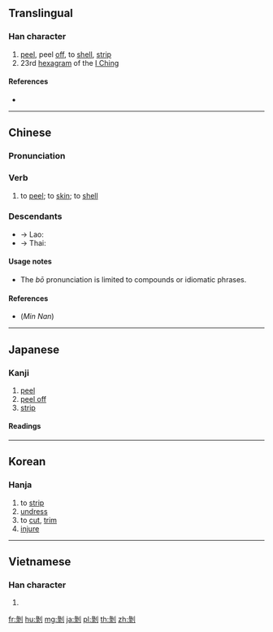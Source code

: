 {{character info/new}}
{{also|剥}}
==Translingual==

===Han character===
{{Han char|rn=18|rad=刀|as=08|sn=10|four=22100|canj=VELN|ids=⿰彔刂}}

# [[peel]], peel [[off]], to [[shell]], [[strip]]
# 23rd [[hexagram]] of the [[I Ching]]

====References====
* {{Han ref|kx=0141.210|dkj=02049|dj=0321.040|hdz=10346.040|uh=525D|ud=21085|bh=ADE9|bd=44521}}

----

==Chinese==
{{zh-forms|s=剥}}

===Pronunciation===
{{zh-pron
|m=bāo,bō
|c=mok1
|mn=pak/pok
|mn_note=pak - vernacular, pok - literary
|cat=v,n
}}

===Verb===
{{zh-verb}}

# to [[peel]]; to [[skin]]; to [[shell]]
===Descendants===
* → Lao: {{l|lo|ປອກ||peel}}
* → Thai: {{l|th|ปอก||peel}}
====Usage notes====
* {{qualifier|Mandarin}} The ''bō'' pronunciation is limited to compounds or idiomatic phrases.

====References====
* (''Min Nan'') {{thcwd|5741}}

----

==Japanese==

===Kanji===
{{ja-kanji|grade=|rs=刀08|style=ky|shin=剥}}

# [[peel]]
# [[peel off]]
# [[strip]]

====Readings====
{{ja-readings|goon=[[ほく]] (hoku)|kanon=[[はく]] (haku)|kun=[[はぐ]] (hagu), [[むく]] (muku), [[はげる]] (hageru)}}

----

==Korean==

===Hanja===
{{ko-hanja|hangeul=박|rv=bak|mr=pak|y=pak}}

# to [[strip]]
# [[undress]]
# to [[cut]], [[trim]]
# [[injure]]

----

==Vietnamese==

===Han character===
{{vi-hantu|[[bóc]]|rs=刀08}}

# {{defn|lang=vi|sort=刀08}}

[[fr:剝]]
[[hu:剝]]
[[mg:剝]]
[[ja:剝]]
[[pl:剝]]
[[th:剝]]
[[zh:剝]]